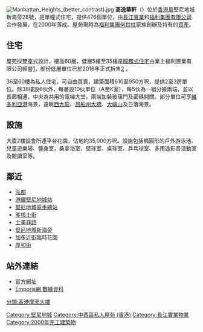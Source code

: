 [[File:Manhattan_Heights_(better_contrast).jpg|thumb]]
'''高逸華軒'''（{{lang-en|'''Manhattan Heights'''}}）位於[[香港島|香港島]]堅尼地城新海旁28號，是單幢式住宅，提供476個單位，由[[長江實業|長江實業]]和[[福利集團有限公司|福利集團有限公司]]合作發展，在2000年落成。屋苑現時為[[福利集團|福利集團]][[何世柱|何世柱]]家族創辦及持有的[[資產|資產]]。

==住宅==
屋苑採雙座式設計，樓高60層，低層5樓至35樓是[[服務式住宅|服務式住宅]]由業主福利置業有限公司經營[https://web.archive.org/web/20121011063607/http://www.manhattanheights.com.hk/chi/floorplan.html]，部份低層單位已於2016年正式拆售[http://finance.now.com/news/post.php?id=215796&type=property] {{Wayback|url=http://finance.now.com/news/post.php?id=215796&type=property |date=20160325195034 }}。

36至60樓為私人住宅，可自由買賣，建築面積610至950方呎，提供2至3房單位。除38樓設6伙外，每層設10伙單位（A至K室），每5伙為一組分據兩端，並以長廊相通，中央為共用的電梯大堂，兩端加裝玻璃門及密碼開關。部分單位可享[[維多利亞港|維多利亞港]]海景，遠眺[[西九龍|西九龍]]、[[昂船州大橋|昂船州大橋]]、[[大嶼山|大嶼山]]及日落海景。

==設施==
大廈2樓設會所連平台花園，佔地約35,000方呎。設施包括橢圓形的戶外游泳池、兒童遊樂場、健身室，桑拿浴室、壁球室、桌球室、乒乓球室、多用途影音活動室及閱讀室等。

== 鄰近 ==
* [[泓都|泓都]]
* [[港鐵|港鐵]][[堅尼地城站|堅尼地城站]]
* [[堅尼地城電車總站|堅尼地城電車總站]]
* [[爹核士街|爹核士街]]
* [[士美菲路|士美菲路]]
* [[堅尼地城新海旁|堅尼地城新海旁]]
* [[加多近街|加多近街]]臨時花園
* [[厚和街|厚和街]]
 
==站外連結==
{{commonscat|Manhanttan Heights, Hong Kong}}
* [https://web.archive.org/web/20090525192218/http://www.manhattanheights.com.hk/chi/contactus.html 官方網址]
* [http://www.emporis.com/en/wm/bu/?id=manhattanh8s-hongkong-china Emporis網 數據資料] {{Wayback|url=http://www.emporis.com/en/wm/bu/?id=manhattanh8s-hongkong-china |date=20070930080439 }}

{{長江集團}}

[[Category:堅尼地城|Category:堅尼地城]]
[[Category:中西區私人屋苑_(香港)|Category:中西區私人屋苑 (香港)]]
[[Category:長江實業物業|Category:長江實業物業]]
[[分類:香港摩天大樓|分類:香港摩天大樓]]
[[Category:2000年完工建築物|Category:2000年完工建築物]]